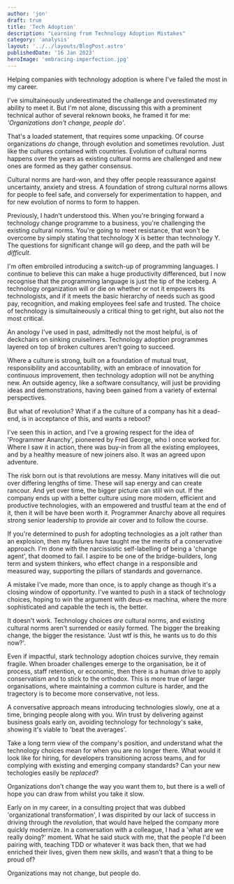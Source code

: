 ```yaml
---
author: 'jon'
draft: true
title: 'Tech Adoption'
description: "Learning from Technology Adoption Mistakes"
category: 'analysis'
layout: '../../layouts/BlogPost.astro'
publishedDate: '16 Jan 2023'
heroImage: 'embracing-imperfection.jpg'
---
```


Helping companies with technology adoption is where I've failed the most in my career.

I've simultaineously underestimated the challenge and overestimated my ability to meet it. But I'm not alone, discussing this with a prominent technical author of several reknown books, he framed it for me: _'Organizations don't change, people do'_.

That's a loaded statement, that requires some unpacking. Of course organizations _do_ change, through evolution and sometimes revolution. Just like the cultures contained with countries. Evolution of cultural norms happens over the years as existing cultural norms are challenged and new ones are formed as they gather consensus.

Cultural norms are hard-won, and they offer people reassurance against uncertainty, anxiety and stress. A foundation of strong cultural norms allows for people to feel safe, and conversely for experimentation to happen, and for new evolution of norms to form to happen.

Previously, I hadn't understood this. When you're bringing forward a technology change programme to a business, you're challenging the existing cultural norms. You're going to meet resistance, that won't be overcome by simply stating that technology X is better than technology Y. The questions for significant change will go deep, and the path will be _difficult_.

I'm often embroiled introducing a switch-up of programming languages. I continue to believe this can make a huge productivity differenced, but I now recognise that the programming language is just the tip of the iceberg. A technology organization will or die on whether or not it empowers its technologists, and if it meets the basic hierarchy of needs such as good pay, recognition, and making employees feel safe and trusted. The choice of technology is simultaineously a critical thing to get right, but also not the most critical.

An anology I've used in past, admittedly not the most helpful, is of deckchairs on sinking cruiseliners. Technology adoption programmes layered on top of broken cultures aren't going to succeed.

Where a culture is strong, built on a foundation of mutual trust, responsibility and accountability, with an embrace of innovation for continuous improvement, then technology adoption will not be anything new. An outside agency, like a software consultancy, will just be providing ideas and demonstrations, having been gained from a variety of external perspectives.

But what of revolution? What if a the culture of a company has hit a dead-end, is in acceptance of this, and wants a reboot?

I've seen this in action, and I've a growing respect for the idea of 'Programmer Anarchy', pioneered by Fred George, who I once worked for. Where I saw it in action, there was buy-in from all the existing employees, and by a healthy measure of new joiners also. It was an agreed upon adventure.

The risk born out is that revolutions are messy. Many initatives will die out over differing lengths of time. These will sap energy and can create rancour. And yet over time, the bigger picture can still win out. If the company ends up with a better culture using more modern, efficient and productive technologies, with an empowered and trustful team at the end of it, then it will be have been worth it. Programmer Anarchy above all requires strong senior leadership to provide air cover and to follow the course.

If you're determined to push for adopting technologies as a jolt rather than an explosion, then my failures have taught me the merits of a conservative approach. I'm done with the narcissistic self-labelling of being a 'change agent', that doomed to fail. I aspire to be one of the bridge-builders, long term and system thinkers, who effect change in a responsible and measured way, supporting the pillars of standards and governance.

A mistake I've made, more than once, is to apply change as though it's a closing window of opportunity. I've wanted to push in a stack of technology choices, hoping to win the argument with deus-ex machina, where the more sophisticated and capable the tech is, the better.

It doesn't work. Technology choices _are_ cultural norms, and existing cultural norms aren't surrended or easily formed. The bigger the breaking change, the bigger the resistance. 'Just wtf is this, he wants us to do _this_ now?'.

Even if impactful, stark technology adoption choices survive, they remain fragile. When broader challenges emerge to the organisation, be it of process, staff retention, or economic, then there is a human drive to apply conservatism and to stick to the orthodox. This is more true of larger organisations, where maintaining a common culture is harder, and the tragectory is to become more conservative, not less.

A conversative approach means introducing technologies slowly, one at a time, bringing people along with you. Win trust by delivering against business goals early on, avoiding technology for technology's sake, showing it's viable to 'beat the averages'.

Take a long term view of the company's position, and understand what the technology choices mean for when you are no longer there. What would it look like for hiring, for developers transitioning across teams, and for complying with existing and emerging company standards? Can your new techologies easily be _replaced_?

Organizations don't change the way you want them to, but there is a well of hope you can draw from whilst you take it slow.

Early on in my career, in a consulting project that was dubbed 'organizational transformation', I was dispirited by our lack of success in driving through the _revolution_, that would have helped the company more quickly modernize. In a conversation with a colleague, I had a 'what are we really doing?' moment. What he said stuck with me, that the people I'd been pairing with, teaching TDD or whatever it was back then, that we had enriched their lives, given them new skills, and wasn't that a thing to be proud of?

Organizations may not change, but people do.
